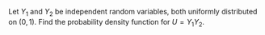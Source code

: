 Let $Y_1$ and $Y_2$ be independent random variables, both uniformly distributed on $(0, 1)$.
Find the probability density function for $U = Y_1 Y_2$.
